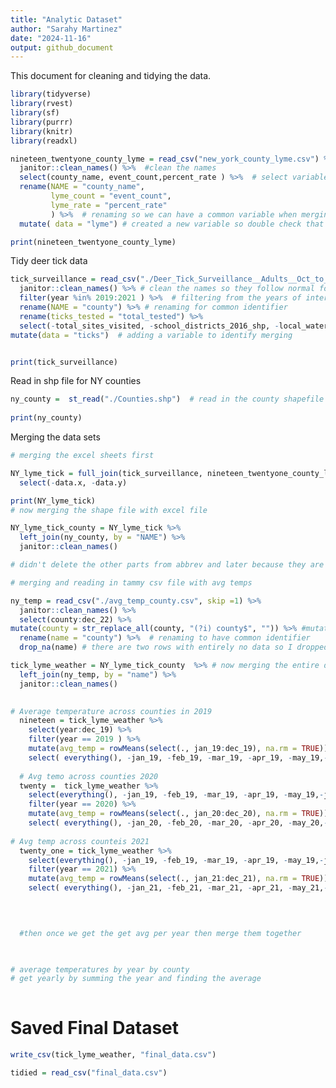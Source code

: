 ```yaml
---
title: "Analytic Dataset"
author: "Sarahy Martinez"
date: "2024-11-16"
output: github_document
---
```


This document for cleaning and tidying the data.

```r
library(tidyverse)
library(rvest)
library(sf)
library(purrr)
library(knitr)
library(readxl)
``` 

```r
nineteen_twentyone_county_lyme = read_csv("new_york_county_lyme.csv") %>%  #read in the NYC lyme data
  janitor::clean_names() %>%  #clean the names 
  select(county_name, event_count,percent_rate ) %>%  # select variables of interest 
  rename(NAME = "county_name", 
         lyme_count = "event_count",
         lyme_rate = "percent_rate"
         ) %>%  # renaming so we can have a common variable when merging 
  mutate( data = "lyme") # created a new variable so double check that merging was accurate

print(nineteen_twentyone_county_lyme)

```


Tidy deer tick data 
```r

tick_surveillance = read_csv("./Deer_Tick_Surveillance__Adults__Oct_to_Dec__excluding_Powassan_virus__Beginning_2008_20241116.csv") %>% 
  janitor::clean_names() %>% # clean the names so they follow normal form 
  filter(year %in% 2019:2021 ) %>%  # filtering from the years of interest that are based from the lyme disease data 
  rename(NAME = "county") %>% # renaming for common identifier
  rename(ticks_tested = "total_tested") %>% 
  select(-total_sites_visited, -school_districts_2016_shp, -local_waterfront_revitalization_program_lwrp_communities, -new_york_zip_codes, -counties, -nys_senate_districts, -a_phagocytophilum_percent, -b_microti_percent, -b_miyamotoi_percent) %>%  # selecting and removing variables of interest , 
mutate(data = "ticks")  # adding a variable to identify merging 


print(tick_surveillance)

```

Read in shp file for NY counties 

```r
ny_county =  st_read("./Counties.shp")  # read in the county shapefile 
 
print(ny_county)

```

Merging the data sets 

```r

# merging the excel sheets first 

NY_lyme_tick = full_join(tick_surveillance, nineteen_twentyone_county_lyme, by = "NAME") %>% 
  select(-data.x, -data.y)

print(NY_lyme_tick)
# now merging the shape file with excel file 

NY_lyme_tick_county = NY_lyme_tick %>%
  left_join(ny_county, by = "NAME") %>% 
  janitor::clean_names() 

# didn't delete the other parts from abbrev and later because they are part of the shapefile and if I delete I have to convert it to a dataframe making the shapefile no longer spatial. 


```



```r
# merging and reading in tammy csv file with avg temps 

ny_temp = read_csv("./avg_temp_county.csv", skip =1) %>% 
  janitor::clean_names() %>% 
  select(county:dec_22) %>% 
mutate(county = str_replace_all(county, "(?i) county$", "")) %>% #mutated to remove the suffix county so that the data can be merged and have common identifier
  rename(name = "county") %>%  # renaming to have common identifier 
  drop_na(name) # there are two rows with entirely no data so I dropped them 

tick_lyme_weather = NY_lyme_tick_county  %>% # now merging the entire dataset with avg weather 
  left_join(ny_temp, by = "name") %>% 
  janitor::clean_names() 

         
# Average temperature across counties in 2019
  nineteen = tick_lyme_weather %>% 
    select(year:dec_19) %>% 
    filter(year == 2019 ) %>% 
    mutate(avg_temp = rowMeans(select(., jan_19:dec_19), na.rm = TRUE)) %>% 
    select( everything(), -jan_19, -feb_19, -mar_19, -apr_19, -may_19,-jun_19, -jul_19, -aug_19, -sep_19, -oct_19, -nov_19, -dec_19)
  
  # Avg temo across counties 2020
  twenty =  tick_lyme_weather %>% 
    select(everything(), -jan_19, -feb_19, -mar_19, -apr_19, -may_19,-jun_19, -jul_19, -aug_19, -sep_19, -oct_19, -nov_19, -dec_19, -jan_21, -feb_21, -mar_21, -apr_21, -may_21,-jun_21, -jul_21, -aug_21, -sep_21, -oct_21, -nov_21, -dec_21, -jan_22, -feb_22, -mar_22, -apr_22, -may_22,-jun_22, -jul_22, -aug_22, -sep_22, -oct_22, -nov_22, -dec_22) %>% 
    filter(year == 2020) %>% 
    mutate(avg_temp = rowMeans(select(., jan_20:dec_20), na.rm = TRUE)) %>% 
    select( everything(), -jan_20, -feb_20, -mar_20, -apr_20, -may_20,-jun_20, -jul_20, -aug_20, -sep_20, -oct_20, -nov_20, -dec_20)
  
# Avg temp across counteis 2021
  twenty_one = tick_lyme_weather %>% 
    select(everything(), -jan_19, -feb_19, -mar_19, -apr_19, -may_19,-jun_19, -jul_19, -aug_19, -sep_19, -oct_19, -nov_19, -dec_19, -jan_20, -feb_20, -mar_20, -apr_20, -may_20,-jun_20, -jul_20, -aug_20, -sep_20, -oct_20, -nov_20, -dec_20, -jan_22, -feb_22, -mar_22, -apr_22, -may_22,-jun_22, -jul_22, -aug_22, -sep_22, -oct_22, -nov_22, -dec_22) %>% 
    filter(year == 2021) %>% 
    mutate(avg_temp = rowMeans(select(., jan_21:dec_21), na.rm = TRUE)) %>% 
    select( everything(), -jan_21, -feb_21, -mar_21, -apr_21, -may_21,-jun_21, -jul_21, -aug_21, -sep_21, -oct_21, -nov_21, -dec_21)
  

 

  #then once we get the get avg per year then merge them together


   
# average temperatures by year by county 
# get yearly by summing the year and finding the average 
         
```

# Saved Final Dataset 

```r
write_csv(tick_lyme_weather, "final_data.csv")

tidied = read_csv("final_data.csv")
```





